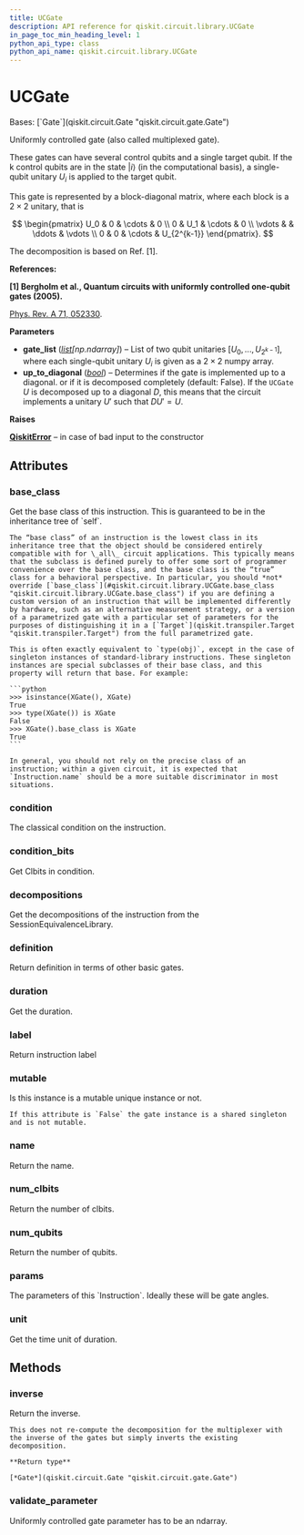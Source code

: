 ```yaml
---
title: UCGate
description: API reference for qiskit.circuit.library.UCGate
in_page_toc_min_heading_level: 1
python_api_type: class
python_api_name: qiskit.circuit.library.UCGate
---
```


# UCGate

<Class id="qiskit.circuit.library.UCGate" isDedicatedPage={true} github="https://github.com/Qiskit/qiskit/tree/main/qiskit/circuit/library/generalized_gates/uc.py#L42-L213" signature="qiskit.circuit.library.UCGate(gate_list, up_to_diagonal=False)" modifiers="class">
  Bases: [`Gate`](qiskit.circuit.Gate "qiskit.circuit.gate.Gate")

  Uniformly controlled gate (also called multiplexed gate).

  These gates can have several control qubits and a single target qubit. If the k control qubits are in the state $|i\rangle$ (in the computational basis), a single-qubit unitary $U_i$ is applied to the target qubit.

  This gate is represented by a block-diagonal matrix, where each block is a $2\times 2$ unitary, that is

$$
\begin{pmatrix}
U_0 & 0 & \cdots & 0 \\
0 & U_1 & \cdots & 0 \\
\vdots  &     & \ddots & \vdots \\
0 & 0   &  \cdots & U_{2^{k-1}}
\end{pmatrix}.
$$

  The decomposition is based on Ref. \[1].

  **References:**

  **\[1] Bergholm et al., Quantum circuits with uniformly controlled one-qubit gates (2005).**

  [Phys. Rev. A 71, 052330](https://journals.aps.org/pra/abstract/10.1103/PhysRevA.71.052330).

  **Parameters**

  *   **gate\_list** ([*list*](https://docs.python.org/3/library/stdtypes.html#list "(in Python v3.12)")*\[np.ndarray]*) – List of two qubit unitaries $[U_0, ..., U_{2^{k-1}}]$, where each single-qubit unitary $U_i$ is given as a $2 \times 2$ numpy array.
  *   **up\_to\_diagonal** ([*bool*](https://docs.python.org/3/library/functions.html#bool "(in Python v3.12)")) – Determines if the gate is implemented up to a diagonal. or if it is decomposed completely (default: False). If the `UCGate` $U$ is decomposed up to a diagonal $D$, this means that the circuit implements a unitary $U'$ such that $D U' = U$.

  **Raises**

  [**QiskitError**](exceptions#qiskit.exceptions.QiskitError "qiskit.exceptions.QiskitError") – in case of bad input to the constructor

  ## Attributes

  ### base\_class

  <Attribute id="qiskit.circuit.library.UCGate.base_class">
    Get the base class of this instruction. This is guaranteed to be in the inheritance tree of `self`.

    The “base class” of an instruction is the lowest class in its inheritance tree that the object should be considered entirely compatible with for \_all\_ circuit applications. This typically means that the subclass is defined purely to offer some sort of programmer convenience over the base class, and the base class is the “true” class for a behavioral perspective. In particular, you should *not* override [`base_class`](#qiskit.circuit.library.UCGate.base_class "qiskit.circuit.library.UCGate.base_class") if you are defining a custom version of an instruction that will be implemented differently by hardware, such as an alternative measurement strategy, or a version of a parametrized gate with a particular set of parameters for the purposes of distinguishing it in a [`Target`](qiskit.transpiler.Target "qiskit.transpiler.Target") from the full parametrized gate.

    This is often exactly equivalent to `type(obj)`, except in the case of singleton instances of standard-library instructions. These singleton instances are special subclasses of their base class, and this property will return that base. For example:

    ```python
    >>> isinstance(XGate(), XGate)
    True
    >>> type(XGate()) is XGate
    False
    >>> XGate().base_class is XGate
    True
    ```

    In general, you should not rely on the precise class of an instruction; within a given circuit, it is expected that `Instruction.name` should be a more suitable discriminator in most situations.
  </Attribute>

  ### condition

  <Attribute id="qiskit.circuit.library.UCGate.condition">
    The classical condition on the instruction.
  </Attribute>

  ### condition\_bits

  <Attribute id="qiskit.circuit.library.UCGate.condition_bits">
    Get Clbits in condition.
  </Attribute>

  ### decompositions

  <Attribute id="qiskit.circuit.library.UCGate.decompositions">
    Get the decompositions of the instruction from the SessionEquivalenceLibrary.
  </Attribute>

  ### definition

  <Attribute id="qiskit.circuit.library.UCGate.definition">
    Return definition in terms of other basic gates.
  </Attribute>

  ### duration

  <Attribute id="qiskit.circuit.library.UCGate.duration">
    Get the duration.
  </Attribute>

  ### label

  <Attribute id="qiskit.circuit.library.UCGate.label">
    Return instruction label
  </Attribute>

  ### mutable

  <Attribute id="qiskit.circuit.library.UCGate.mutable">
    Is this instance is a mutable unique instance or not.

    If this attribute is `False` the gate instance is a shared singleton and is not mutable.
  </Attribute>

  ### name

  <Attribute id="qiskit.circuit.library.UCGate.name">
    Return the name.
  </Attribute>

  ### num\_clbits

  <Attribute id="qiskit.circuit.library.UCGate.num_clbits">
    Return the number of clbits.
  </Attribute>

  ### num\_qubits

  <Attribute id="qiskit.circuit.library.UCGate.num_qubits">
    Return the number of qubits.
  </Attribute>

  ### params

  <Attribute id="qiskit.circuit.library.UCGate.params">
    The parameters of this `Instruction`. Ideally these will be gate angles.
  </Attribute>

  ### unit

  <Attribute id="qiskit.circuit.library.UCGate.unit">
    Get the time unit of duration.
  </Attribute>

  ## Methods

  ### inverse

  <Function id="qiskit.circuit.library.UCGate.inverse" github="https://github.com/Qiskit/qiskit/tree/main/qiskit/circuit/library/generalized_gates/uc.py#L108-L130" signature="inverse(annotated=False)">
    Return the inverse.

    This does not re-compute the decomposition for the multiplexer with the inverse of the gates but simply inverts the existing decomposition.

    **Return type**

    [*Gate*](qiskit.circuit.Gate "qiskit.circuit.gate.Gate")
  </Function>

  ### validate\_parameter

  <Function id="qiskit.circuit.library.UCGate.validate_parameter" github="https://github.com/Qiskit/qiskit/tree/main/qiskit/circuit/library/generalized_gates/uc.py#L208-L213" signature="validate_parameter(parameter)">
    Uniformly controlled gate parameter has to be an ndarray.
  </Function>
</Class>

